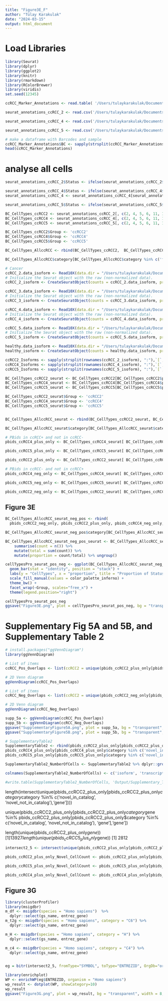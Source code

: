 ```yaml
---
title: "Figure3E_F"
author: "Tülay Karakulak"
date: "2024-03-15"
output: html_document
---
```


# Load Libraries
```r
library(Seurat)
library(dplyr)
library(ggplot2)
library(knitr)
library(rmarkdown)
library(RColorBrewer)
library(viridis)
set.seed(12345)
```


```r
ccRCC_Marker_Annotations <- read.table( '/Users/tulaykarakulak/Documents/PhD/Projects/ccRCC_Sc_lrSequencing/070923_Final/PaperRFiles/ccRCC_CellType.tsv', sep='\t', header = TRUE)
```

```r
seurat_annotations_ccRCC_2 <- read.csv('/Users/tulaykarakulak/Documents/GitHub/ccRCC_scLongRead/InputFiles/ccRCC2/scisoseq.seurat_info/scisoseq.annotated.info.csv', header = TRUE, sep='\t')

seurat_annotations_ccRCC_4 <- read.csv('/Users/tulaykarakulak/Documents/GitHub/ccRCC_scLongRead/InputFiles/ccRCC4/scisoseq.seurat_info/scisoseq.annotated.info.csv', header = TRUE, sep='\t')

seurat_annotations_ccRCC_5 <- read.csv('/Users/tulaykarakulak/Documents/GitHub/ccRCC_scLongRead/InputFiles/ccRCC5/scisoseq.seurat_info/scisoseq.annotated.info.csv', header = TRUE, sep='\t')
```

```r
# make a dataframe with Barcodes and sample 
ccRCC_Marker_Annotations$BC <- sapply(strsplit(ccRCC_Marker_Annotations$CellBarcode, "-"), function(x) x[1])
head(ccRCC_Marker_Annotations)
```

# analyse all cells
```r
seurat_annotations_ccRCC_2$Status <- ifelse(seurat_annotations_ccRCC_2$BC %in%  ccRCC_Marker_Annotations[ccRCC_Marker_Annotations$Sample == 'ccRCC2' & ccRCC_Marker_Annotations$CellType == 'ccRCC', 'BC'], 'ccRCC', 'non-ccRCC')

seurat_annotations_ccRCC_4$Status <- ifelse(seurat_annotations_ccRCC_4$BC %in%  ccRCC_Marker_Annotations[ccRCC_Marker_Annotations$Sample == 'ccRCC4' & ccRCC_Marker_Annotations$CellType == 'ccRCC', 'BC'], 'ccRCC', 'non-ccRCC')
seurat_annotations_ccRCC_4 <- seurat_annotations_ccRCC_4[seurat_annotations_ccRCC_4$BC %in% ccRCC_Marker_Annotations$BC, ]

seurat_annotations_ccRCC_5$Status <- ifelse(seurat_annotations_ccRCC_5$BC %in%  ccRCC_Marker_Annotations[ccRCC_Marker_Annotations$Sample == 'ccRCC5' & ccRCC_Marker_Annotations$CellType == 'ccRCC', 'BC'], 'ccRCC', 'non-ccRCC')
```


```r
BC_CellTypes_ccRCC2 <- seurat_annotations_ccRCC_2[, c(2, 4, 5, 6, 11, 13)] %>% dplyr::distinct()
BC_CellTypes_ccRCC4 <- seurat_annotations_ccRCC_4[, c(2, 4, 5, 6, 11, 13)] %>% dplyr::distinct()
BC_CellTypes_ccRCC5 <- seurat_annotations_ccRCC_5[, c(2, 4, 5, 6, 11, 13)] %>% dplyr::distinct()

BC_CellTypes_ccRCC2$Group <- 'ccRCC2'
BC_CellTypes_ccRCC4$Group <- 'ccRCC4'
BC_CellTypes_ccRCC5$Group <- 'ccRCC5'
```


```r
BC_CellTypes_AllccRCC <- rbind(BC_CellTypes_ccRCC2,  BC_CellTypes_ccRCC4, BC_CellTypes_ccRCC5)

BC_CellTypes_AllccRCC$category[BC_CellTypes_AllccRCC$category %in% c('fusion', 'genic', 'moreJunctions', 'NA', 'antisense', 'intergenic')]  <- 'Other'
```


```r
# Cancer
ccRCC_2.data_isoform <- Read10X(data.dir = "/Users/tulaykarakulak/Documents/GitHub/ccRCC_scLongRead/InputFiles/ccRCC2/scisoseq.seurat_info/isoforms_seurat/", gene.column = 1)
# Initialize the Seurat object with the raw (non-normalized data).
ccRCC_2_isoform <- CreateSeuratObject(counts = ccRCC_2.data_isoform, project = "ccRCC_2", min.cells = 3, min.features = 100)

ccRCC_3.data_isoform <- Read10X(data.dir = "/Users/tulaykarakulak/Documents/GitHub/ccRCC_scLongRead/InputFiles/ccRCC3/scisoseq.seurat_info/isoforms_seurat/", gene.column = 1)
# Initialize the Seurat object with the raw (non-normalized data).
ccRCC_3_isoform <- CreateSeuratObject(counts = ccRCC_3.data_isoform, project = "ccRCC_3", min.cells = 3, min.features = 100)

ccRCC_4.data_isoform <- Read10X(data.dir = "/Users/tulaykarakulak/Documents/GitHub/ccRCC_scLongRead/InputFiles/ccRCC4/scisoseq.seurat_info/isoforms_seurat/", gene.column = 1)
# Initialize the Seurat object with the raw (non-normalized data).
ccRCC_4_isoform <- CreateSeuratObject(counts = ccRCC_4.data_isoform, project = "ccRCC_4", min.cells = 3, min.features = 100)

ccRCC_5.data_isoform <- Read10X(data.dir = "/Users/tulaykarakulak/Documents/GitHub/ccRCC_scLongRead/InputFiles/ccRCC5/scisoseq.seurat_info/isoforms_seurat/", gene.column = 1)
# Initialize the Seurat object with the raw (non-normalized data).
ccRCC_5_isoform <- CreateSeuratObject(counts = ccRCC_5.data_isoform, project = "ccRCC_5", min.cells = 3, min.features = 100)

healthy.data_isoform <- Read10X(data.dir = "/Users/tulaykarakulak/Documents/GitHub/ccRCC_scLongRead/InputFiles/Normal/scisoseq.seurat_info/isoforms_seurat/", gene.column = 1)
healthy_isoform <- CreateSeuratObject(counts = healthy.data_isoform, project = "healthy", min.cells = 3, min.features = 100)
```


```r
ccRCC2_Isoforms <- sapply(strsplit(rownames(ccRCC_2_isoform), ":"),`[`, 1)
ccRCC4_Isoforms <- sapply(strsplit(rownames(ccRCC_4_isoform), ":"),`[`, 1)
ccRCC5_Isoforms <- sapply(strsplit(rownames(ccRCC_5_isoform), ":"),`[`, 1)

BC_CellTypes_ccRCC2_seurat <- BC_CellTypes_ccRCC2[BC_CellTypes_ccRCC2$pbid %in% ccRCC2_Isoforms & BC_CellTypes_ccRCC2$BC %in% sapply(strsplit(colnames(ccRCC_2_isoform), "-"),`[`, 1),]
BC_CellTypes_ccRCC4_seurat <- BC_CellTypes_ccRCC4[BC_CellTypes_ccRCC4$pbid %in% ccRCC4_Isoforms  & BC_CellTypes_ccRCC4$BC %in% sapply(strsplit(colnames(ccRCC_4_isoform), "-"),`[`, 1),]
BC_CellTypes_ccRCC5_seurat <- BC_CellTypes_ccRCC5[BC_CellTypes_ccRCC5$pbid %in% ccRCC5_Isoforms  & BC_CellTypes_ccRCC5$BC %in% sapply(strsplit(colnames(ccRCC_5_isoform), "-"),`[`, 1),]

BC_CellTypes_ccRCC2_seurat$Group <- 'ccRCC2'
BC_CellTypes_ccRCC4_seurat$Group <- 'ccRCC4'
BC_CellTypes_ccRCC5_seurat$Group <- 'ccRCC5'


BC_CellTypes_AllccRCC_seurat <- rbind(BC_CellTypes_ccRCC2_seurat, BC_CellTypes_ccRCC4_seurat, BC_CellTypes_ccRCC5_seurat)

BC_CellTypes_AllccRCC_seurat$category[BC_CellTypes_AllccRCC_seurat$category %in% c('fusion', 'genic', 'moreJunctions', 'NA', 'antisense', 'intergenic')]  <- 'Other'
```


```r
# PBids in ccRCC+ and not in ccRCC-
pbids_ccRCC4_plus_only <- BC_CellTypes_ccRCC4_seurat[ BC_CellTypes_ccRCC4_seurat$Status == 'ccRCC' & !BC_CellTypes_ccRCC4_seurat$pbid %in% BC_CellTypes_ccRCC4_seurat[BC_CellTypes_ccRCC4_seurat$Status == 'non-ccRCC', 'pbid'],]

pbids_ccRCC5_plus_only <- BC_CellTypes_ccRCC5_seurat[ BC_CellTypes_ccRCC5_seurat$Status == 'ccRCC' & !BC_CellTypes_ccRCC5_seurat$pbid %in% BC_CellTypes_ccRCC5_seurat[BC_CellTypes_ccRCC5_seurat$Status == 'non-ccRCC', 'pbid'],]

pbids_ccRCC2_plus_only <- BC_CellTypes_ccRCC2_seurat[ BC_CellTypes_ccRCC2_seurat$Status == 'ccRCC' & !BC_CellTypes_ccRCC2_seurat$pbid %in% BC_CellTypes_ccRCC2_seurat[BC_CellTypes_ccRCC2_seurat$Status == 'non-ccRCC', 'pbid'],]

# PBids in ccRCC- and not in ccRCC+
pbids_ccRCC4_neg_only <- BC_CellTypes_ccRCC4_seurat[ BC_CellTypes_ccRCC4_seurat$Status == 'non-ccRCC' & !BC_CellTypes_ccRCC4_seurat$pbid %in% BC_CellTypes_ccRCC4_seurat[BC_CellTypes_ccRCC4_seurat$Status == 'ccRCC', 'pbid'],]

pbids_ccRCC5_neg_only <- BC_CellTypes_ccRCC5_seurat[ BC_CellTypes_ccRCC5_seurat$Status == 'non-ccRCC' & !BC_CellTypes_ccRCC5_seurat$pbid %in% BC_CellTypes_ccRCC5_seurat[BC_CellTypes_ccRCC5_seurat$Status == 'ccRCC', 'pbid'],]

pbids_ccRCC2_neg_only <- BC_CellTypes_ccRCC2_seurat[ BC_CellTypes_ccRCC2_seurat$Status == 'non-ccRCC' & !BC_CellTypes_ccRCC2_seurat$pbid %in% BC_CellTypes_ccRCC2_seurat[BC_CellTypes_ccRCC2_seurat$Status == 'ccRCC', 'pbid'],]

```

## Figure 3E
```r
BC_CellTypes_AllccRCC_seurat_neg_pos <- rbind(
  pbids_ccRCC2_neg_only, pbids_ccRCC2_plus_only, pbids_ccRCC4_neg_only,pbids_ccRCC4_plus_only,  pbids_ccRCC5_neg_only,pbids_ccRCC5_plus_only)

BC_CellTypes_AllccRCC_seurat_neg_pos$category[BC_CellTypes_AllccRCC_seurat_neg_pos$category %in% c('fusion', 'genic', 'moreJunctions', 'NA', 'antisense', 'intergenic')]  <- 'Other'

BC_CellTypes_AllccRCC_seurat_neg_pos_seurat <- BC_CellTypes_AllccRCC_seurat_neg_pos %>% dplyr::select(pbid, gene, category, Status, Group)  %>% dplyr::distinct() %>% group_by(Group, Status, category) %>%
    summarise(count = n()) %>%
    mutate(total = sum(count)) %>%
    mutate(proportion = count/total) %>% ungroup() 

cellTypesPro_seurat_pos_neg <- ggplot(BC_CellTypes_AllccRCC_seurat_neg_pos_seurat, aes(x = proportion, y = Status, fill = category)) +
  geom_bar(stat = "identity", position = "stack") +
  labs(y = "CellTypes", x = "proportion", title = "Proportion of Status-specific Transcript Categories across ccRCC Status") +
  scale_fill_manual(values = color_palette_inferno) + 
  theme_bw() +
  facet_wrap(~Group, scales="free_x") +
  theme(legend.position="right")

cellTypesPro_seurat_pos_neg
ggsave("Figure3E.png", plot = cellTypesPro_seurat_pos_neg, bg = "transparent", width = 8, height = 2)
```
# Supplementary Fig 5A and 5B, and Supplementary Table 2
```r
# install.packages("ggVennDiagram")
library(ggVennDiagram)

# List of items
ccRCC_Pos_Overlaps <- list(ccRCC2 = unique(pbids_ccRCC2_plus_only[pbids_ccRCC2_plus_only$category %in% c('novel_in_catalog', 'novel_not_in_catalog'),]$gene), ccRCC4 = unique(pbids_ccRCC4_plus_only[pbids_ccRCC4_plus_only$category %in% c('novel_in_catalog', 'novel_not_in_catalog'),]$gene), ccRCC5 = unique(pbids_ccRCC5_plus_only[pbids_ccRCC5_plus_only$category %in% c('novel_in_catalog', 'novel_not_in_catalog'),]$gene))

# 2D Venn diagram
ggVennDiagram(ccRCC_Pos_Overlaps)

# List of items
ccRCC_Neg_Overlaps <- list(ccRCC2 = unique(pbids_ccRCC2_neg_only[pbids_ccRCC2_neg_only$category %in% c('novel_in_catalog', 'novel_not_in_catalog'),]$gene), ccRCC4 = unique(pbids_ccRCC4_neg_only[pbids_ccRCC4_neg_only$category %in% c('novel_in_catalog', 'novel_not_in_catalog'),]$gene), ccRCC5 = unique(pbids_ccRCC5_neg_only[pbids_ccRCC5_neg_only$category %in% c('novel_in_catalog', 'novel_not_in_catalog'),]$gene))

# 2D Venn diagram
ggVennDiagram(ccRCC_Neg_Overlaps)

supp_5a <- ggVennDiagram(ccRCC_Pos_Overlaps)
supp_5b <- ggVennDiagram(ccRCC_Neg_Overlaps)
ggsave("SupplementaryFigure5A.png", plot = supp_5a, bg = "transparent", width = 5, height = 5)
ggsave("SupplementaryFigure5B.png", plot = supp_5b, bg = "transparent", width = 5, height = 5)

# SupplementaryTable2
SupplementaryTable2 <- rbind(pbids_ccRCC2_plus_only[pbids_ccRCC2_plus_only$category %in% c('novel_in_catalog', 'novel_not_in_catalog'),],
pbids_ccRCC4_plus_only[pbids_ccRCC4_plus_only$category %in% c('novel_in_catalog', 'novel_not_in_catalog'),],
pbids_ccRCC5_plus_only[pbids_ccRCC5_plus_only$category %in% c('novel_in_catalog', 'novel_not_in_catalog'),])

SupplementaryTable2_NumberOfCells <- SupplementaryTable2 %>% dplyr::group_by(pbid, transcript, gene, category, Status, Group) %>% dplyr::summarise(NumberOfCells = n()) %>% dplyr::arrange(desc(NumberOfCells))

colnames(SupplementaryTable2_NumberOfCells) <- c('isoform', 'transcript', 'gene', 'structural_category', 'Cell Type', 'Sample ID', 'Number Of Cells')

#write.table(SupplementaryTable2_NumberOfCells, 'Output/Supplementary_Table_2.tsv', quote = FALSE, row.names = FALSE, sep = '\t')
```


length(intersect(unique(pbids_ccRCC2_plus_only[pbids_ccRCC2_plus_only$category %in% c('novel_in_catalog', 'novel_not_in_catalog'),'gene']), unique(pbids_ccRCC5_plus_only[pbids_ccRCC5_plus_only$category %in% c('novel_in_catalog', 'novel_not_in_catalog'),'gene'])))

unique(pbids_ccRCC2_plus_only[pbids_ccRCC2_plus_only$category %in% c('novel_in_catalog', 'novel_not_in_catalog') & pbids_ccRCC2_plus_only$gene %in% pbids_ccRCC2_plus_only[pbids_ccRCC2_plus_only$category %in% c('novel_in_catalog', 'novel_not_in_catalog'), 'gene'],'gene'])

length(unique(pbids_ccRCC2_plus_only$gene))
[1] 13927
length(unique(pbids_ccRCC5_plus_only$gene))
[1] 2812

```r
intersect2_5 <- intersect(unique(pbids_ccRCC2_plus_only[pbids_ccRCC2_plus_only$category %in% c('novel_in_catalog', 'novel_not_in_catalog'),'gene']), unique(pbids_ccRCC5_plus_only[pbids_ccRCC5_plus_only$category %in% c('novel_in_catalog', 'novel_not_in_catalog'),'gene']))

pbids_ccRCC2_plus_only_Novel_CellCount <- pbids_ccRCC2_plus_only[pbids_ccRCC2_plus_only$gene %in% intersect2_5 & pbids_ccRCC2_plus_only$category %in% c('novel_in_catalog', 'novel_not_in_catalog'), ] %>% dplyr::select(pbid, gene, BC, Status, Group)  %>% dplyr::distinct() %>% group_by(pbid, gene, Group) %>%  dplyr::summarise(countOfCell = n()) %>% dplyr::arrange(desc(countOfCell))

pbids_ccRCC5_plus_only_Novel_CellCount <- pbids_ccRCC5_plus_only[pbids_ccRCC5_plus_only$gene %in% intersect2_5 & pbids_ccRCC5_plus_only$category %in% c('novel_in_catalog', 'novel_not_in_catalog'), ] %>% dplyr::select(pbid, gene, BC, Status, Group) %>% dplyr::distinct() %>% group_by(pbid, gene, Group) %>% dplyr::summarise(countOfCell = n()) %>% dplyr::arrange(desc(countOfCell))

pbids_ccRCC4_plus_only_Novel_CellCount <- pbids_ccRCC4_plus_only[pbids_ccRCC4_plus_only$gene %in% intersect2_5 & pbids_ccRCC4_plus_only$category %in% c('novel_in_catalog', 'novel_not_in_catalog'), ] %>% dplyr::select(pbid, gene, BC, Status, Group) %>% dplyr::distinct() %>% group_by(pbid, gene, Group) %>% dplyr::summarise(countOfCell = n()) %>% dplyr::arrange(desc(countOfCell))
```

## Figure 3G
```r
library(clusterProfiler)
library(msigdbr)
m_df <- msigdbr(species = "Homo sapiens")  %>% 
  dplyr::select(gs_name, entrez_gene)
m_t2g <- msigdbr(species = "Homo sapiens", category = "C6") %>% 
  dplyr::select(gs_name, entrez_gene)

m_H <- msigdbr(species = "Homo sapiens", category = "H") %>% 
  dplyr::select(gs_name, entrez_gene)

m_c4 <- msigdbr(species = "Homo sapiens", category = "C4") %>% 
  dplyr::select(gs_name, entrez_gene)


eg = bitr(intersect2_5, fromType="SYMBOL", toType="ENTREZID", OrgDb="org.Hs.eg.db")

library(enrichplot)
WP <- enrichWP(eg$ENTREZID, organism = "Homo sapiens") 
wp_result <- dotplot(WP, showCategory=10)
wp_result
ggsave("Figure3G.png", plot = wp_result, bg = "transparent", width = 8, height = 10)
```








